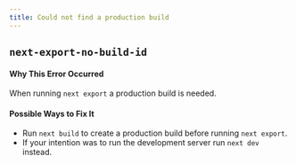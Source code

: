 ```yaml
---
title: Could not find a production build
---
```


## `next-export-no-build-id`

#### Why This Error Occurred

When running `next export` a production build is needed.

#### Possible Ways to Fix It

- Run `next build` to create a production build before running `next export`.
- If your intention was to run the development server run `next dev` instead.
